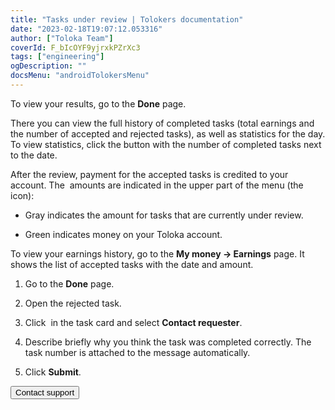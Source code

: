 ```yaml
---
title: "Tasks under review | Tolokers documentation"
date: "2023-02-18T19:07:12.053316"
author: ["Toloka Team"]
coverId: F_bIcOYF9yjrxkPZrXc3
tags: ["engineering"]
ogDescription: ""
docsMenu: "androidTolokersMenu"
---
```



<TolokersPriemkaContent1/>

To view your results, go to the **Done** page.

There you can view the full history of completed tasks (total earnings and the number of accepted and rejected tasks), as well as statistics for the day. To view statistics, click the button with the number of completed tasks next to the date.

<TolokersPriemkaContent2/>

After the review, payment for the accepted tasks is credited to your account. The <img src="https://tlkfrontprod.azureedge.net/portal-production/static/uploaded/images/1676733322566/1676733322566_original_svg.svg" alt="" /> amounts are indicated in the upper part of the menu (the <img src="https://tlkfrontprod.azureedge.net/portal-production/static/uploaded/images/1676733318631/1676733318631_original_svg.svg" alt="" /> icon):

- Gray indicates the amount for tasks that are currently under review.

- Green indicates money on your Toloka account.

To view your earnings history, go to the **My money → Earnings** page. It shows the list of accepted tasks with the date and amount.

<TolokersPriemkaContent3/>

1. Go to the **Done** page.

1. Open the rejected task.

1. Click <img src="https://tlkfrontprod.azureedge.net/portal-production/static/uploaded/images/1676448516853/1676448516853_original_jpeg.jpeg" alt="" /> in the task card and select **Contact requester**.

1. Describe briefly why you think the task was completed correctly. The task number is attached to the message automatically.

1. Click **Submit**.

<TolokersPriemkaContent4/>

<Button themeColor="light" view="default" size="l" type="link" url="../troubleshooting/support?form-source=priemka">Contact support</Button>
